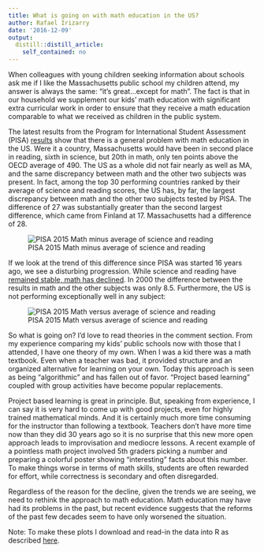 ```yaml
---
title: What is going on with math education in the US?
author: Rafael Irizarry
date: '2016-12-09'
output:
  distill::distill_article:
    self_contained: no
---
```



When colleagues with young children seeking information about schools
ask me if I like the Massachusetts public school my
children attend, my answer is always the same: "it's great...except for
math". The fact is that in our household we supplement our kids' math
education with significant extra curricular work in order to ensure
that they receive a math education comparable to what we received as
children in the public system. 
 
The latest results from the Program for International Student
Assessment (PISA)
[results](http://www.businessinsider.com/pisa-worldwide-ranking-of-math-science-reading-skills-2016-12)
show that there is a general problem with math education in the
US. Were it a country, Massachusetts would have been in second place
in reading, sixth in science, but 20th in math, only ten points above
the OECD average of 490. The US as a whole did not fair nearly as well
as MA, and the same discrepancy between math and the other two
subjects was present. In fact, among the top 30 performing
countries ranked by their average of science and reading scores, the
US has, by far, the largest discrepancy between math and 
the other two subjects tested by PISA. The difference of 27 was
substantially greater than the second largest difference, 
which came from Finland at 17. Massachusetts had a difference of 28.


![PISA 2015 Math minus average of science and reading](https://raw.githubusercontent.com/simplystats/simplystats.github.io/master/_images/pisa-2015-math-v-others.png)


If we look at the trend of this difference since PISA was started 16
years ago, we see a disturbing progression. While science and reading
have
[remained stable, math has declined](http://www.artofteachingscience.org/wp-content/uploads/2013/12/Screen-Shot-2013-12-17-at-9.28.38-PM.png). In
2000 the difference between the results in math and the other subjects
was only 8.5. Furthermore,
the US is not performing exceptionally well in any subject: 

![PISA 2015 Math versus average of science and reading](https://raw.githubusercontent.com/simplystats/simplystats.github.io/master/_images/pisa-2015-scatter.png)

So what is going on? I'd love to read theories in the comment
section. From my experience comparing my kids' public schools now
with those that I attended, I have one theory of my own. When I was a
kid there was a math textbook. Even when a teacher was bad, it
provided structure and an organized alternative for learning on your
own.  Today this approach is seen as being "algorithmic" and has fallen
out of favor. "Project based learning" coupled with group activities have
become popular replacements. 
 
Project based learning is great in principle. But, speaking from 
experience, I can say it is very hard to come up with good projects,
even for highly trained mathematical minds.  And it is certainly much
more time consuming for the instructor than following a
textbook. Teachers don't have more time now than they did 30 years ago
so it is no surprise that this new more open approach leads to
improvisation and mediocre lessons. A recent example of a pointless
math project involved 5th graders picking a number and preparing a
colorful poster showing "interesting" facts about this number. To
make things worse in terms of math skills, students are often rewarded 
for effort, while correctness is secondary and often disregarded. 
 
Regardless of the reason for the decline, given the trends
we are seeing, we need to rethink the approach to math education. Math
education may have had its problems in the past, but recent evidence
suggests that the reforms of the past few decades seem to have
only worsened the situation.

Note: To make these plots I download and read-in the data into R as described [here](https://www.r-bloggers.com/pisa-2015-how-to-readprocessplot-the-data-with-r/).




